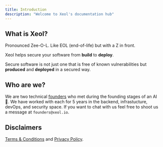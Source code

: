 ```yaml
---
title: Introduction
description: "Welcome to Xeol's documentation hub"
---
```


## What is Xeol?
<Tip>Pronounced Zee-O-L. Like EOL (end-of-life) but with a Z in front.</Tip>

Xeol helps secure your software from **build** to **deploy**.

Secure software is not just one that is free of known vulnerabilities but **produced** and **deployed** in a secured way.

## Who are we?
We are two technical [founders](https://www.xeol.io/about-us) who met during the founding stages of an AI 🦄. We have worked with each for 5 years in the backend, infrastucture, devOps, and security space. If you want to chat with us feel free to shoot us a message at `founders@xeol.io`.

## Disclaimers
[Terms & Conditions](https://www.xeol.io/terms-and-conditions) and [Privacy Policy](https://www.xeol.io/privacy-policy).